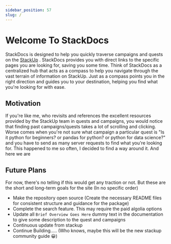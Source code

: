 ```yaml
---
sidebar_position: 57
slug: /
---
```


# Welcome To StackDocs

StackDocs is designed to help you quickly traverse campaigns and quests on the [StackUp](https://app.stackup.dev/) . StackDocs provides you with direct links to the specific pages you are looking for, saving you some time.
Think of StackDocs as a centralized hub that acts as a compass to help you navigate through the vast terrain of information on StackUp. Just as a compass points you in the right direction and guides you to your destination, helping you find what you're looking for with ease.

## Motivation

If you're like me, who revisits and references the excellent resources provided by the StackUp team in quests and campaigns, you would notice that finding past campaigns/quests takes a lot of scrolling and clicking. Worse comes when you're not sure what campaign a particular quest is "Is it python for beginners? or pandas for python? or python for data science?" and you have to send as many server requests to find what you're looking for.
This happened to me so often, I decided to find a way around it. And here we are

## Future Plans

For now, there's no telling if this would get any traction or not. But these are the short and long-term goals for the site (In no specific order)

- Make the repository open source (Create the necessary README files for consistent structure and guidance for the package)
- Complete the search feature. This may require the paid algolia options
- Update all `Brief Overview Goes Here` dummy text in the documentation to give some description to the quest and campaigns
- Continuous update from stackup
- Continue Building..... (Who knows, maybe this will be the new stackup community guide 😀)

